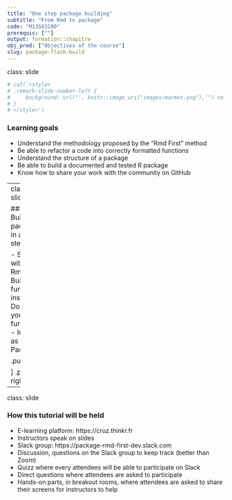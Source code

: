 ```yaml
---
title: "One step package building"
subtitle: "From Rmd to package"
code: "M13S01C00"
prerequis: [""]
output: formation::chapitre
obj_pred: ["Objectives of the course"]
slug: package-flash-build
---
```

class: slide 

```r
# cat('<style>
# .remark-slide-number-left {
#     background: url("', knitr::image_uri("images/marmot.png"),'") no-repeat left top ! important;
# }
# </style>')
```


### Learning goals

- Understand the methodology proposed by the "Rmd First" method
- Be able to refactor a code into correctly formatted functions
- Understand the structure of a package
- Be able to build a documented and tested R package
- Know how to share your work with the community on GitHub

---
class: slide

### Building a package in a few steps

- Start with a Rmd
- Build your functions inside
- Document your functions
- Inflate as a Package

.pull-left[
```r
knitr::include_graphics("images/squirrels_rmd_html_snapshot.png")
```

]
.pull-right[
```r
knitr::include_graphics("images/squirrels_inflated.png")
```
]

---
class: slide

### How this tutorial will be held

- E-learning platform: https://cruz.thinkr.fr
- Instructors speak on slides
- Slack group: https://package-rmd-first-dev.slack.com
- Discussion, questions on the Slack group to keep track (better than Zoom)
- Quizz where every attendees will be able to participate on Slack
- Direct questions where attendees are asked to participate
- Hands-on parts, in breakout rooms, where attendees are asked to share their screens for instructors to help





